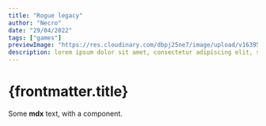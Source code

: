 ```yaml
---
title: "Rogue legacy"
author: "Necro"
date: "29/04/2022"
tags: ["games"]
previewImage: "https://res.cloudinary.com/dbpj25ne7/image/upload/v1639516161/medium_headervege_f9b54c0363.png"
description: lorem ipsum dolor sit amet, consectetur adipiscing elit, sed do eiusmod tempor incididunt ut labore et dolore magna aliqua. Ut enim ad minim veniam, quis nostrud exercitation ullamco laboris nisi ut aliquip ex ea commodo consequat. Duis aute irure dolor in reprehenderit in voluptate velit esse cillum dolore eu fugiat nulla pariatur. Excepteur sint occaecat cupidatat non proident, sunt in culpa qui officia deserunt mollit anim id est laborum.
---
```


# {frontmatter.title}

Some **mdx** text, with a component.

<RPMDXImage 
    src="https://res.cloudinary.com/dbpj25ne7/image/upload/v1639516161/medium_headervege_f9b54c0363.png" 
    alt="My alt Image" 
/>